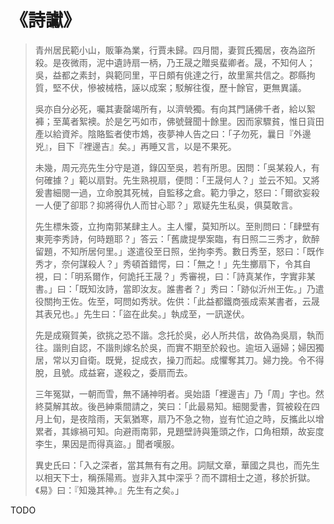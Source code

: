 # 《詩讞》

> 青州居民範小山，販筆為業，行賈未歸。四月間，妻賀氏獨居，夜為盜所殺。是夜微雨，泥中遺詩扇一柄，乃王晟之贈吳蜚卿者。晟，不知何人；吳，益都之素封，與範同里，平日頗有佻達之行，故里黨共信之。郡縣拘質，堅不伏，慘被械梏，誣以成案；駁解往復，歷十餘官，更無異議。
>
> 吳亦自分必死，囑其妻罄竭所有，以濟煢獨。有向其門誦佛千者，給以絮褲；至萬者絮襖。於是乞丐如市，佛號聲聞十餘里。因而家驟貧，惟日貨田產以給資斧。陰賂監者使市鴆，夜夢神人告之曰：「子勿死，曩日『外邊兇』，目下『裡邊吉』矣。」再睡又言，以是不果死。
>
> 未幾，周元亮先生分守是道，錄囚至吳，若有所思。因問：「吳某殺人，有何確據？」範以扇對。先生熟視扇，便問：「王晟何人？」並云不知。又將爰書細閱一過，立命脫其死械，自監移之倉。範力爭之，怒曰：「爾欲妄殺一人便了卻耶？抑將得仇人而甘心耶？」眾疑先生私吳，俱莫敢言。
>
> 先生標朱簽，立拘南郭某肆主人。主人懼，莫知所以。至則問曰：「肆壁有東莞李秀詩，何時題耶？」答云：「舊歲提學案臨，有日照二三秀才，飲醉留題，不知所居何里。」遂遣役至日照，坐拘李秀。數日秀至，怒曰：「既作秀才，奈何謀殺人？」秀頓首錯愕，曰：「無之！」先生擲扇下，令其自視，曰：「明系爾作，何詭托王晟？」秀審視，曰：「詩真某作，字實非某書。」曰：「既知汝詩，當即汝友。誰書者？」秀曰：「跡似沂州王佐。」乃遣役關拘王佐。佐至，呵問如秀狀。佐供：「此益都鐵商張成索某書者，云晟其表兄也。」先生曰：「盜在此矣。」執成至，一訊遂伏。
>
> 先是成窺賀美，欲挑之恐不諧。念托於吳，必人所共信，故偽為吳扇，執而往。諧則自認，不諧則嫁名於吳，而實不期至於殺也。逾垣入逼婦；婦因獨居，常以刃自衛。既覺，捉成衣，操刀而起。成懼奪其刀。婦力挽。令不得脫，且號。成益窘，遂殺之，委扇而去。
>
> 三年冤獄，一朝而雪，無不誦神明者。吳始語「裡邊吉」乃「周」字也。然終莫解其故。後邑紳乘間請之，笑曰：「此最易知。細閱愛書，賀被殺在四月上旬，是夜陰雨，天氣猶寒，扇乃不急之物，豈有忙迫之時，反攜此以增累者，其嫁禍可知。向避雨南郭，見題壁詩與箑頭之作，口角相類，故妄度李生，果因是而得真盜。」聞者嘆服。
>
> 異史氏曰：「入之深者，當其無有有之用。詞賦文章，華國之具也，而先生以相天下士，稱孫陽焉。豈非入其中深乎？而不謂相士之道，移於折獄。《易》曰：『知幾其神。』先生有之矣。」

TODO

